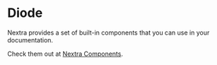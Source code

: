 # Diode

Nextra provides a set of built-in components that you can use in your documentation.

Check them out at [Nextra Components](https://nextra.site/docs/built-ins).
